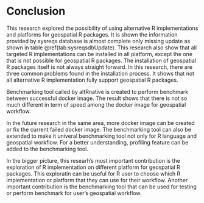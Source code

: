 # Conclusion {#conclusion}

This research explored the possibility of using alternative R implementations and platforms for geospatial R packages. It is shown the information provided by sysreqs database is almost complete only missing update as shown in table \@ref(tab:sysreqsdbUpdate). This research also show that all targeted R implementations can be installed in all platform, except the one that is not possible for geospatial R packages. The installation of geospatial R packages itself is not always straight forward. In this research, there are three common problems found in the installation process. It shows that not all alternative R implementation fully support geospatial R packages.

Benchmarking tool called by altRnative is created to perform benchmark between successful docker image. The result shows that there is not so much different in term of speed among the docker image for geospatial workflow.

In the future research in the same area, more docker image can be created or fix the current failed docker image. The benchmarking tool can also be extended to make it univeral benchmarking tool not only for R language and geospatial workflow. For a better understanding, profiling feature can be added to the benchmarking tool.

In the bigger picture, this researh's most important contribution is the exploration of R implementation on different platform for geospatial R packages. This exploratin can be useful for R user to choose which R implementation or platform that they can use for their workflow. Another important contribution is the benchmarking tool that can be used for testing or perform benchmark for user's geospatial workflow.

